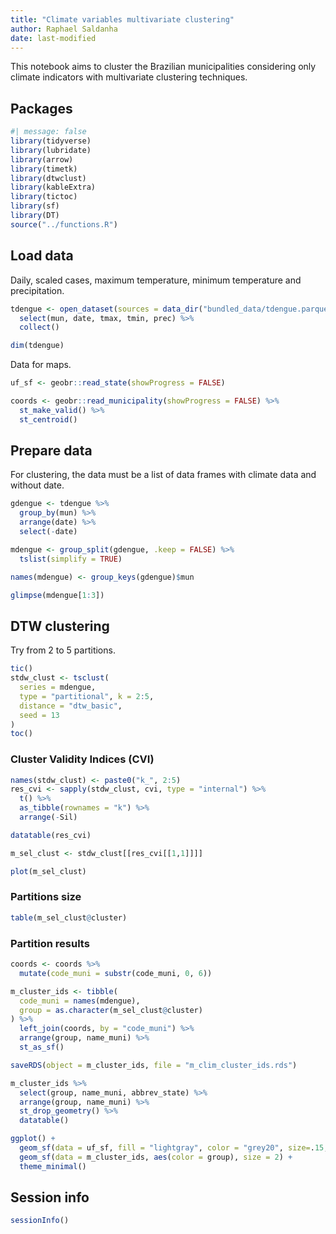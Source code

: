 ```yaml
---
title: "Climate variables multivariate clustering"
author: Raphael Saldanha
date: last-modified
---
```


This notebook aims to cluster the Brazilian municipalities considering only climate indicators with multivariate clustering techniques.

## Packages

```r
#| message: false
library(tidyverse)
library(lubridate)
library(arrow)
library(timetk)
library(dtwclust)
library(kableExtra)
library(tictoc)
library(sf)
library(DT)
source("../functions.R")
```

## Load data

Daily, scaled cases, maximum temperature, minimum temperature and precipitation.

```r
tdengue <- open_dataset(sources = data_dir("bundled_data/tdengue.parquet")) %>%
  select(mun, date, tmax, tmin, prec) %>%
  collect()

dim(tdengue)
```

Data for maps.

```r
uf_sf <- geobr::read_state(showProgress = FALSE)

coords <- geobr::read_municipality(showProgress = FALSE) %>%
  st_make_valid() %>%
  st_centroid()
```

## Prepare data

For clustering, the data must be a list of data frames with climate data and without date.

```r
gdengue <- tdengue %>%
  group_by(mun) %>%
  arrange(date) %>%
  select(-date)

mdengue <- group_split(gdengue, .keep = FALSE) %>%
  tslist(simplify = TRUE)

names(mdengue) <- group_keys(gdengue)$mun
```

```r
glimpse(mdengue[1:3])
```

## DTW clustering

Try from 2 to 5 partitions.

```r
tic()
stdw_clust <- tsclust(
  series = mdengue, 
  type = "partitional", k = 2:5, 
  distance = "dtw_basic", 
  seed = 13
)
toc()
```

### Cluster Validity Indices (CVI)

```r
names(stdw_clust) <- paste0("k_", 2:5)
res_cvi <- sapply(stdw_clust, cvi, type = "internal") %>% 
  t() %>%
  as_tibble(rownames = "k") %>%
  arrange(-Sil)

datatable(res_cvi)
```

```r
m_sel_clust <- stdw_clust[[res_cvi[[1,1]]]]

plot(m_sel_clust)
```

### Partitions size

```r
table(m_sel_clust@cluster)
```

### Partition results

```r
coords <- coords %>%
  mutate(code_muni = substr(code_muni, 0, 6))
```

```r
m_cluster_ids <- tibble(
  code_muni = names(mdengue),
  group = as.character(m_sel_clust@cluster)
) %>% 
  left_join(coords, by = "code_muni") %>%
  arrange(group, name_muni) %>%
  st_as_sf()
```

```r
saveRDS(object = m_cluster_ids, file = "m_clim_cluster_ids.rds")
```

```r
m_cluster_ids %>%
  select(group, name_muni, abbrev_state) %>%
  arrange(group, name_muni) %>%
  st_drop_geometry() %>%
  datatable()
```

```r
ggplot() +
  geom_sf(data = uf_sf, fill = "lightgray", color = "grey20", size=.15, show.legend = FALSE) +
  geom_sf(data = m_cluster_ids, aes(color = group), size = 2) +
  theme_minimal()
```

## Session info

```r
sessionInfo()
```
